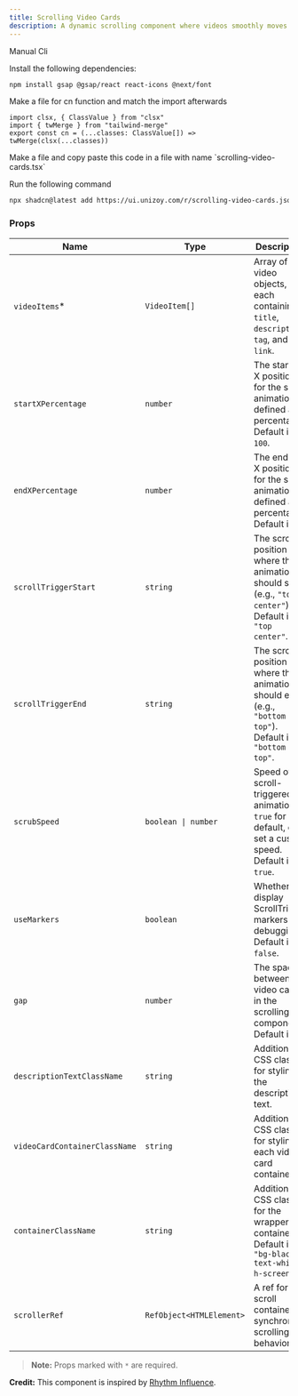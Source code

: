 ```yaml
---
title: Scrolling Video Cards
description: A dynamic scrolling component where videos smoothly moves horizontally, scaling up as they enter and scaling down as they enter and exit the viewport. This interactive effect creates an engaging, fluid visual experience, allowing users to view content in a responsive and immersive manner as they scroll.
---
```


<ComponentPreview
  name="scrolling-video-cards-demo"
  className="[&_.preview>[data-orientation=vertical]]:sm:max-w-[70%]"
/>

<CodeTabs>

<TabsList>
  <TabsTrigger value="manual">Manual</TabsTrigger>
  <TabsTrigger value="cli">Cli</TabsTrigger>
</TabsList>

<TabsContent value="manual">

<Steps>

<Step>Install the following dependencies:</Step>

```bash
npm install gsap @gsap/react react-icons @next/font
```
<Step>Make a file for cn function and match the import afterwards</Step>

```tsx
import clsx, { ClassValue } from "clsx"
import { twMerge } from "tailwind-merge"
export const cn = (...classes: ClassValue[]) => twMerge(clsx(...classes))
```
<Step>
  Make a file and copy paste this code in a file with name `scrolling-video-cards.tsx`
</Step>

<ComponentSource name="scrolling-video-cards" />

</Steps>

</TabsContent>

<TabsContent value="cli">

<Steps>

<Step>Run the following command </Step>

```bash
npx shadcn@latest add https://ui.unizoy.com/r/scrolling-video-cards.json
```

</Steps>

</TabsContent>

</CodeTabs>

### Props

| Name                        | Type                         | Description                                                                                                               |
| --------------------------- | ---------------------------- | ------------------------------------------------------------------------------------------------------------------------- |
| `videoItems`*               | `VideoItem[]`                | Array of video objects, each containing `title`, `description`, `tag`, and `link`.                                         |
| `startXPercentage`          | `number`                     | The starting X position for the scroll animation, defined as a percentage. Default is `100`.                               |
| `endXPercentage`            | `number`                     | The ending X position for the scroll animation, defined as a percentage. Default is `0`.                                  |
| `scrollTriggerStart`        | `string`                     | The scroll position where the animation should start (e.g., `"top center"`). Default is `"top center"`.                    |
| `scrollTriggerEnd`          | `string`                     | The scroll position where the animation should end (e.g., `"bottom top"`). Default is `"bottom top"`.                      |
| `scrubSpeed`                | `boolean \| number`          | Speed of the scroll-triggered animation. `true` for default, or set a custom speed. Default is `true`.                     |
| `useMarkers`                | `boolean`                    | Whether to display ScrollTrigger markers for debugging. Default is `false`.                                               |
| `gap`                       | `number`                     | The space between the video cards in the scrolling component. Default is `20`.                                            |
| `descriptionTextClassName`  | `string`                     | Additional CSS classes for styling the description text.                                                                   |
| `videoCardContainerClassName` | `string`                   | Additional CSS classes for styling each video card container.                                                              |
| `containerClassName`        | `string`                     | Additional CSS classes for the wrapper container. Default is `"bg-black text-white h-screen"`.                            |
| `scrollerRef`               | `RefObject<HTMLElement>`     | A ref for the scroll container to synchronize scrolling behavior.                                                          |

> **Note:** Props marked with `*` are required.

<Callout className="my-6">

**Credit:** This component is inspired by [Rhythm Influence](https://www.rhythminfluence.com/).

</Callout>
